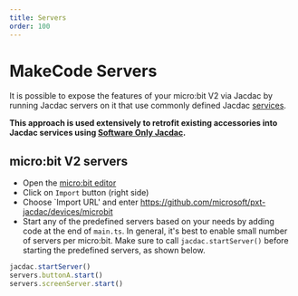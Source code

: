 ```yaml
---
title: Servers
order: 100
---
```


# MakeCode Servers

It is possible to expose the features of your micro:bit V2 via Jacdac 
by running Jacdac servers on it that use commonly defined Jacdac [services](/services). 

**This approach is used extensively to retrofit existing accessories into Jacdac services using [Software Only Jacdac](/ddk/makecode/software-only-accessory/).**

## micro:bit V2 servers

-   Open the [micro:bit editor](https://makecode.microbit.org)
-   Click on `Import` button (right side)
-   Choose `Import URL' and enter https://github.com/microsoft/pxt-jacdac/devices/microbit
-   Start any of the predefined servers based on your needs by adding code at the end of `main.ts`. In general, it's best to enable small number of servers per micro:bit. Make sure to call `jacdac.startServer()` before starting the predefined servers, as shown below.

```javascript
jacdac.startServer()
servers.buttonA.start()
servers.screenServer.start()
```